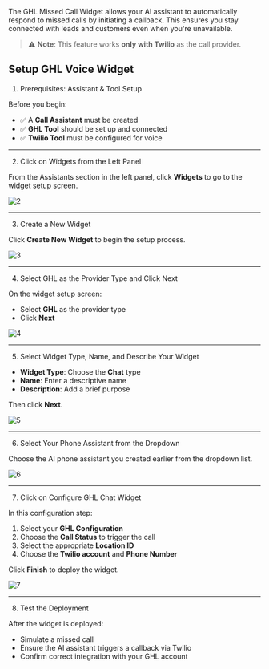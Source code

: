 The GHL Missed Call Widget allows your AI assistant to automatically respond to missed calls by initiating a callback. This ensures you stay connected with leads and customers even when you're unavailable.

> ⚠️ **Note**: This feature works **only with Twilio** as the call provider.


## Setup GHL Voice Widget

1. Prerequisites: Assistant & Tool Setup

Before you begin:

- ✅ A **Call Assistant** must be created  
- ✅ **GHL Tool** should be set up and connected  
- ✅ **Twilio Tool** must be configured for voice

---

2. Click on Widgets from the Left Panel

From the Assistants section in the left panel, click **Widgets** to go to the widget setup screen.

![2](images/GHLVoice/GHLVoice2.png)

---

3. Create a New Widget

Click **Create New Widget** to begin the setup process.

![3](images/GHLVoice/GHLVoice3.png)

---

4. Select GHL as the Provider Type and Click Next

On the widget setup screen:

- Select **GHL** as the provider type  
- Click **Next**

![4](images/GHLVoice/GHLVoice4.png)

---

5. Select Widget Type, Name, and Describe Your Widget

- **Widget Type**: Choose the **Chat** type  
- **Name**: Enter a descriptive name  
- **Description**: Add a brief purpose

Then click **Next**.

![5](images/GHLVoice/GHLVoice5.png)

---

6. Select Your Phone Assistant from the Dropdown

Choose the AI phone assistant you created earlier from the dropdown list.

![6](images/GHLVoice/GHLVoice6.png)

---

7. Click on Configure GHL Chat Widget

In this configuration step:

1. Select your **GHL Configuration**  
2. Choose the **Call Status** to trigger the call  
3. Select the appropriate **Location ID**  
4. Choose the **Twilio account** and **Phone Number**

Click **Finish** to deploy the widget.

![7](images/GHLVoice/GHLVoice7.png)

---

8. Test the Deployment

After the widget is deployed:

- Simulate a missed call
- Ensure the AI assistant triggers a callback via Twilio
- Confirm correct integration with your GHL account


